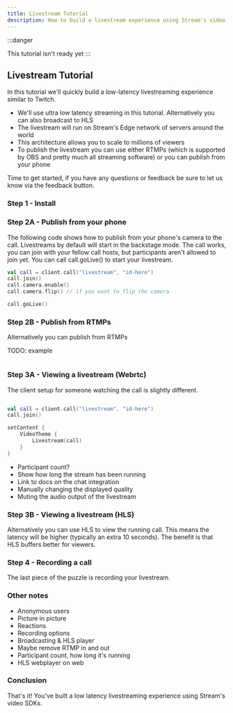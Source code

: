```yaml
---
title: Livestream Tutorial
description: How to build a livestream experience using Stream's video SDKs
---
```


:::danger

This tutorial isn't ready yet
:::

## Livestream Tutorial

In this tutorial we'll quickly build a low-latency livestreaming experience similar to Twitch.

* We'll use ultra low latency streaming in this tutorial. Alternatively you can also broadcast to HLS
* The livestream will run on Stream's Edge network of servers around the world
* This architecture allows you to scale to millions of viewers
* To publish the livestream you can use either RTMPs (which is supported by OBS and pretty much all streaming software) or you can publish from your phone

Time to get started, if you have any questions or feedback be sure to let us know via the feedback button.

### Step 1 - Install


### Step 2A - Publish from your phone

The following code shows how to publish from your phone's camera to the call.
Livestreams by default will start in the backstage mode.
The call works, you can join with your fellow call hosts, but participants aren't allowed to join yet.
You can call call.goLive() to start your livestream.

```kotlin
val call = client.call("livestream", "id-here")
call.join()
call.camera.enable()
call.camera.flip() // if you want to flip the camera

call.goLive()

```

### Step 2B - Publish from RTMPs

Alternatively you can publish from RTMPs

TODO: example

```kotlin
```

### Step 3A - Viewing a livestream (Webrtc)

The client setup for someone watching the call is slightly different.

```kotlin
```

```kotlin
val call = client.call("livestream", "id-here")
call.join()

setContent {
    VideoTheme {
        Livestream(call)
    }
}
```

- Participant count?
- Show how long the stream has been running
- Link to docs on the chat integration
- Manually changing the displayed quality
- Muting the audio output of the livestream

### Step 3B - Viewing a livestream (HLS)

Alternatively you can use HLS to view the running call. This means the latency will be higher (typically an extra 10 seconds).
The benefit is that HLS buffers better for viewers.

### Step 4 - Recording a call

The last piece of the puzzle is recording your livestream.

### Other notes

- Anonymous users
- Picture in picture
- Reactions
- Recording options
- Broadcasting & HLS player
- Maybe remove RTMP in and out
- Participant count, how long it's running
- HLS webplayer on web

### Conclusion

That's it! You've built a low latency livestreaming experience using Stream's video SDKs.

